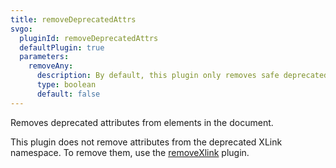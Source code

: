 ```yaml
---
title: removeDeprecatedAttrs
svgo:
  pluginId: removeDeprecatedAttrs
  defaultPlugin: true
  parameters:
    removeAny:
      description: By default, this plugin only removes safe deprecated attributes that do not change the rendered image. Enabling this will remove all deprecated attributes which may impact rendering.
      type: boolean
      default: false
---
```


Removes deprecated attributes from elements in the document.

This plugin does not remove attributes from the deprecated XLink namespace. To remove them, use the [removeXlink](/docs/plugins/removeXlink/) plugin.
